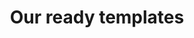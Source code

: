 ---
title: "Our ready templates"
details: "Everything you need to dominate app service fortified the industry’s #1 rated our customer support."
items:
  - "/assets/video/1.mp4"
  - "/assets/video/2.mp4"
  - "/assets/video/4.mp4"
  - "/assets/video/6.mp4"
  - "/assets/video/3.mp4"
  - "/assets/video/5.mp4"
  - "/assets/video/1.mp4"
  - "/assets/video/2.mp4"
  - "/assets/video/4.mp4"
  - "/assets/video/6.mp4"
  - "/assets/video/3.mp4"
  - "/assets/video/5.mp4"
  - "/assets/video/1.mp4"
  - "/assets/video/2.mp4"
  - "/assets/video/4.mp4"
  - "/assets/video/6.mp4"
  - "/assets/video/3.mp4"
  - "/assets/video/5.mp4"
meta:
  meta_title: "Project page"
  meta_description: "Project page description"
---